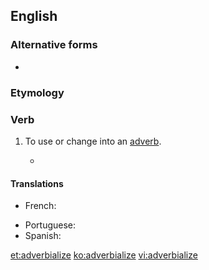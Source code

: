 ==English==

===Alternative forms===
* {{l|en|adverbialise}} {{qualifier|UK}}

===Etymology===
{{suffix|en|adverbial|ize}}

===Verb===
{{en-verb|adverbializ}}

# {{lb|en|American spelling}} To use or change into an [[adverb]].
#* {{quote-text|year=2010|author=Bjarke Frellesvig|title=A History of the Japanese Language|page=94|passage=The basic function of the copula in Japanese is to predicate, adnominalize or '''adverbialize''' nouns.}}

====Translations====
{{trans-top|to change into an adverb}}
* French: {{t+check|fr|adverbialiser}}
{{trans-mid}}
* Portuguese: {{t|pt|adverbializar}}
* Spanish: {{t+|es|adverbializar}}
{{trans-bottom}}

[[et:adverbialize]]
[[ko:adverbialize]]
[[vi:adverbialize]]